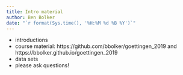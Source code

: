 ```yaml
---
title: Intro material
author: Ben Bolker
date: "`r format(Sys.time(), '%H:%M %d %B %Y')`"
---
```


- introductions
- course material: https://github.com/bbolker/goettingen_2019 and https://bbolker.github.io/goettingen_2019
- data sets
- please ask questions!


